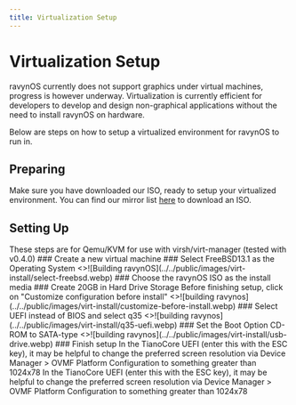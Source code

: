 ```yaml
---
title: Virtualization Setup
---
```



# Virtualization Setup
ravynOS currently does not support graphics under virtual machines, progress is however underway.
Virtualization is currently efficient for developers to develop and design non-graphical applications without the need to install ravynOS on hardware.

Below are steps on how to setup a virtualized environment for ravynOS to run in.


## Preparing

Make sure you have downloaded our ISO, ready to setup your virtualized environment. You can find our mirror list [here](/download/mirror-list) to download an ISO.

## Setting Up

<Callout type="warning" emoji="⚠️">
  These steps are for Qemu/KVM for use with virsh/virt-manager (tested with v0.4.0)
</Callout>
<Steps>
### Create a new virtual machine
### Select FreeBSD13.1 as the Operating System
<>![Building ravynOS](../../public/images/virt-install/select-freebsd.webp)</>
### Choose the ravynOS ISO as the install media
### Create 20GB in Hard Drive Storage
<Callout type="error" emoji="🚫">
  Before finishing setup, click on "Customize configuration before install" 
<>![building ravynos](../../public/images/virt-install/customize-before-install.webp)</>
</Callout>
### Select UEFI instead of BIOS and select q35
<>![building ravynos](../../public/images/virt-install/q35-uefi.webp)</>
### Set the Boot Option CD-ROM to SATA-type
<>![building ravynos](../../public/images/virt-install/usb-drive.webp)</>
### Finish setup
</Steps>

<Callout type="warning" emoji="⚠️">
In the TianoCore UEFI (enter this with the ESC key), it may be helpful to change the preferred screen resolution via Device Manager > OVMF Platform Configuration to something greater than 1024x78
</Callout>

<Callout type="info" emoji="ℹ️">
In the TianoCore UEFI (enter this with the ESC key), it may be helpful to change the preferred screen resolution via Device Manager > OVMF Platform Configuration to something greater than 1024x78
</Callout>
